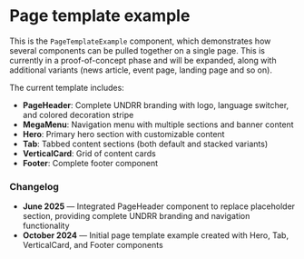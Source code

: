 
<Meta
  of={PageTemplateExampleStories}
  title="Components/Page template example"
/>

# Page template example

This is the `PageTemplateExample` component, which demonstrates how several components can be pulled together on a single page. This is currently in a proof-of-concept phase and will be expanded, along with additional variants (news article, event page, landing page and so on).

The current template includes:

- **PageHeader**: Complete UNDRR branding with logo, language switcher, and colored decoration stripe
- **MegaMenu**: Navigation menu with multiple sections and banner content
- **Hero**: Primary hero section with customizable content
- **Tab**: Tabbed content sections (both default and stacked variants)
- **VerticalCard**: Grid of content cards
- **Footer**: Complete footer component

<Canvas>
  <Story of={PageTemplateExampleStories.Default} />
</Canvas>

### Changelog

- **June 2025** — Integrated PageHeader component to replace placeholder section, providing complete UNDRR branding and navigation functionality
- **October 2024** — Initial page template example created with Hero, Tab, VerticalCard, and Footer components
